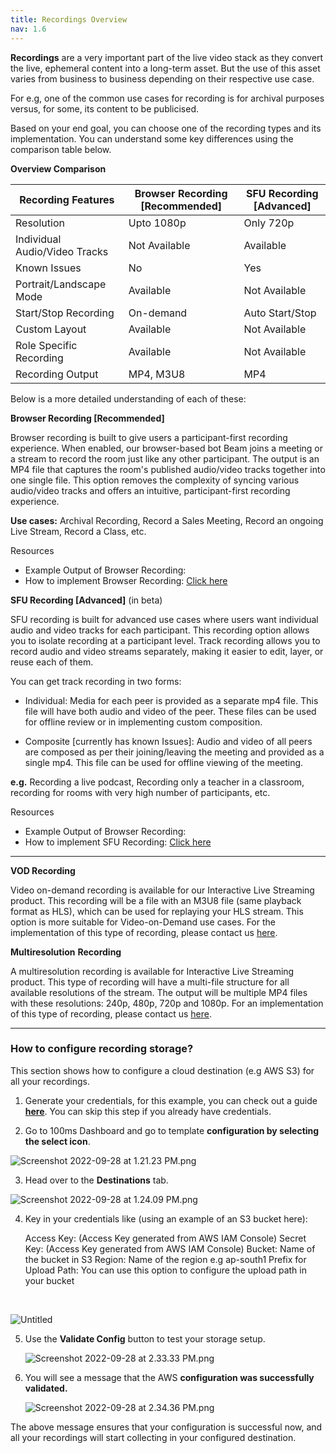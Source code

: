 ```yaml
---
title: Recordings Overview
nav: 1.6
---
```


**Recordings** are a very important part of the live video stack as they convert the live, ephemeral content into a long-term asset. But the use of this asset varies from business to business depending on their respective use case.

For e.g, one of the common use cases for recording is for archival purposes versus, for some, its content to be publicised.

Based on your end goal, you can choose one of the recording types and its implementation. You can understand some key differences using the comparison table below.

**Overview Comparison**

| Recording Features  | Browser Recording [Recommended] | SFU Recording [Advanced] |
| --- | --- | --- |
| Resolution | Upto 1080p | Only 720p |
| Individual Audio/Video Tracks  | Not Available | Available |
| Known Issues | No | Yes |
| Portrait/Landscape Mode  | Available | Not Available |
| Start/Stop Recording | On-demand | Auto Start/Stop |
| Custom Layout | Available | Not Available |
| Role Specific Recording | Available | Not Available |
| Recording Output | MP4, M3U8 | MP4 |


Below is a more detailed understanding of each of these:

**Browser Recording [Recommended]**

Browser recording is built to give users a participant-first recording experience. When enabled, our browser-based bot Beam joins a meeting or a stream to record the room just like any other participant. The output is an MP4 file that captures the room's published audio/video tracks together into one single file. This option removes the complexity of syncing various audio/video tracks and offers an intuitive, participant-first recording experience.

**Use cases:** Archival Recording, Record a Sales Meeting, Record an ongoing Live Stream, Record a Class, etc.

Resources

- Example Output of Browser Recording:
- How to implement Browser Recording: [Click here](https://www.100ms.live/docs/server-side/v2/Destinations/rtmp-streaming-and-browser-recording)

**SFU Recording [Advanced]** (in beta)

SFU recording is built for advanced use cases where users want individual audio and video tracks for each participant. This recording option allows you to isolate recording at a participant level. Track recording allows you to record audio and video streams separately, making it easier to edit, layer, or reuse each of them.

You can get track recording in two forms:

- Individual: Media for each peer is provided as a separate mp4 file. This file will have both audio and video of the peer. These files can be used for offline review or in implementing custom composition.

- Composite [currently has known Issues]: Audio and video of all peers are composed as per their joining/leaving the meeting and provided as a single mp4. This file can be used for offline viewing of the meeting.

**e.g.** Recording a live podcast, Recording only a teacher in a classroom, recording for rooms with very high number of participants, etc.

Resources

- Example Output of Browser Recording:
- How to implement SFU Recording: [Click here](https://www.100ms.live/docs/server-side/v2/Destinations/recording)
****

**VOD Recording**

Video on-demand recording is available for our Interactive Live Streaming product. This recording will be a file with an M3U8 file (same playback format as HLS), which can be used for replaying your HLS stream. This option is more suitable for Video-on-Demand use cases. For the implementation of this type of recording, please contact us [here](https://www.100ms.live/contact).

**Multiresolution** **Recording**

A multiresolution recording is available for Interactive Live Streaming product. This type of recording will have a multi-file structure for all available resolutions of the stream. The output will be multiple MP4 files with these resolutions: 240p, 480p, 720p and 1080p. For an implementation of this type of recording, please contact us [here](https://www.100ms.live/contact).

---

### How to configure recording storage?

This section shows how to configure a cloud destination (e.g AWS S3) for all your recordings.

1. Generate your credentials, for this example, you can check out a guide **[here](https://docs.aws.amazon.com/IAM/latest/UserGuide/id_credentials_access-keys.html)**. You can skip this step if you already have credentials.
&nbsp;

2. Go to 100ms Dashboard and go to template **configuration by selecting the select icon**.
&nbsp;

  ![Screenshot 2022-09-28 at 1.21.23 PM.png](https://100msscreenshotbucket.s3.ap-south-1.amazonaws.com/Screenshot%2B2022-09-28%2Bat%2B1.24.09%2BPM.png)
&nbsp;
&nbsp;

3. Head over to the **Destinations** tab.
&nbsp;

  ![Screenshot 2022-09-28 at 1.24.09 PM.png](https://100msscreenshotbucket.s3.ap-south-1.amazonaws.com/Screenshot+2022-09-28+at+1.24.09+PM.png)
&nbsp;
&nbsp;

4. Key in your credentials like (using an example of an S3 bucket here):
  &nbsp;

    Access Key: (Access Key generated from AWS IAM Console)
    Secret Key: (Access Key generated from AWS IAM Console)
    Bucket: Name of the bucket in S3
    Region: Name of the region e.g ap-south1
    Prefix for Upload Path: You can use this option to configure the upload path in your bucket

&nbsp;

  ![Untitled](https://100msscreenshotbucket.s3.ap-south-1.amazonaws.com/Untitled+(1).png)
&nbsp;
&nbsp;

5. Use the **Validate Config** button to test your storage setup.
&nbsp;

    ![Screenshot 2022-09-28 at 2.33.33 PM.png](https://100msscreenshotbucket.s3.ap-south-1.amazonaws.com/Screenshot+2022-09-28+at+2.33.33+PM.png)
&nbsp;
&nbsp;

6. You will see a message that the AWS **configuration was successfully validated.**
&nbsp;

    ![Screenshot 2022-09-28 at 2.34.36 PM.png](https://100msscreenshotbucket.s3.ap-south-1.amazonaws.com/Screenshot+2022-09-28+at+2.34.36+PM.png)
&nbsp;
&nbsp;

The above message ensures that your configuration is successful now, and all your recordings will start collecting in your configured destination.
